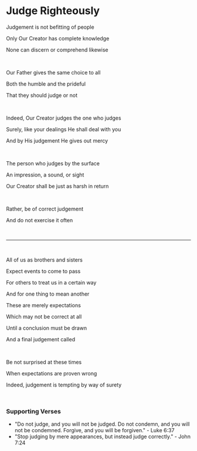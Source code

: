 # Judge Righteously

Judgement is not befitting of people

Only Our Creator has complete knowledge

None can discern or comprehend likewise

<p></p>

<br />

Our Father gives the same choice to all

Both the humble and the prideful

That they should judge or not

<p></p>

<br />

Indeed, Our Creator judges the one who judges

Surely, like your dealings He shall deal with you

And by His judgement He gives out mercy

<p></p>

<br />

The person who judges by the surface

An impression, a sound, or sight

Our Creator shall be just as harsh in return

<p></p>

<br />

Rather, be of correct judgement

And do not exercise it often

<br />

---

<br />

All of us as brothers and sisters

Expect events to come to pass

For others to treat us in a certain way

And for one thing to mean another

These are merely expectations

Which may not be correct at all

Until a conclusion must be drawn

And a final judgement called

<br />

Be not surprised at these times

When expectations are proven wrong

Indeed, judgement is tempting by way of surety

<p></p>

<br />

### Supporting Verses

- "Do not judge, and you will not be judged. Do not condemn, and you will not be condemned. Forgive, and you will be forgiven." - Luke 6:37
- "Stop judging by mere appearances, but instead judge correctly." - John 7:24
